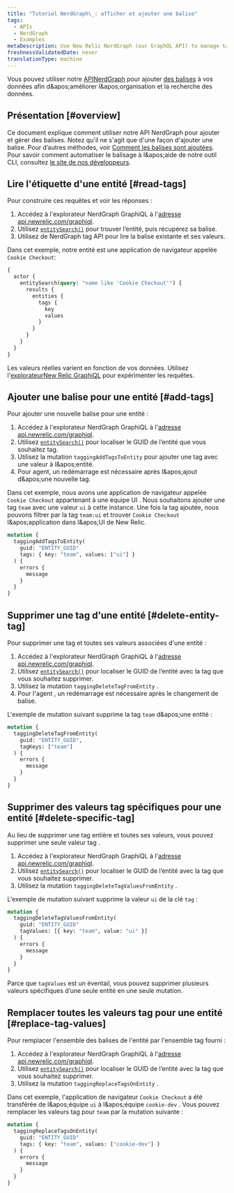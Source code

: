 ```yaml
---
title: "Tutoriel NerdGraph\_: afficher et ajouter une balise"
tags:
  - APIs
  - NerdGraph
  - Examples
metaDescription: Use New Relic NerdGraph (our GraphQL API) to manage tags attached to your entities.
freshnessValidatedDate: never
translationType: machine
---
```


Vous pouvez utiliser notre [APINerdGraph](/docs/apis/nerdgraph/get-started/introduction-new-relic-nerdgraph) pour ajouter [des balises](/docs/new-relic-one/use-new-relic-one/core-concepts/tagging-use-tags-organize-group-what-you-monitor) à vos données afin d&amp;apos;améliorer l&amp;apos;organisation et la recherche des données.

## Présentation [#overview]

Ce document explique comment utiliser notre API NerdGraph pour ajouter et gérer des balises. Notez qu&apos;il ne s&apos;agit que d&apos;une façon d&apos;ajouter une balise. Pour d’autres méthodes, voir [Comment les balises sont ajoutées](/docs/new-relic-one/use-new-relic-one/core-concepts/use-tags-help-organize-find-your-data/#tag-sources). Pour savoir comment automatiser le balisage à l&amp;apos;aide de notre outil CLI, consultez [le site de nos développeurs](https://developer.newrelic.com/automate-workflows/5-mins-tag-resources/).

## Lire l&apos;étiquette d&apos;une entité [#read-tags]

Pour construire ces requêtes et voir les réponses :

1. Accédez à l&apos;explorateur NerdGraph GraphiQL à l&apos;[adresse api.newrelic.com/graphiql](https://api.newrelic.com/graphiql).
2. Utilisez [`entitySearch()`](/docs/apis/graphql-api/tutorials/use-new-relic-graphql-api-query-entities#search-entity) pour trouver l’entité, puis récupérez sa balise.
3. Utilisez de NerdGraph tag API pour lire la balise existante et ses valeurs.

Dans cet exemple, notre entité est une application de navigateur appelée `Cookie Checkout`:

```graphql
{
  actor {
    entitySearch(query: "name like 'Cookie Checkout'") {
      results {
        entities {
          tags {
            key
            values
          }
        }
      }
    }
  }
}
```

Les valeurs réelles varient en fonction de vos données. Utilisez l&apos;[explorateurNew Relic GraphiQL](https://api.newrelic.com/graphiql) pour expérimenter les requêtes.

## Ajouter une balise pour une entité [#add-tags]

Pour ajouter une nouvelle balise pour une entité :

1. Accédez à l&apos;explorateur NerdGraph GraphiQL à l&apos;[adresse api.newrelic.com/graphiql](https://api.newrelic.com/graphiql).
2. Utilisez [`entitySearch()`](/docs/apis/graphql-api/tutorials/use-new-relic-graphql-api-query-entities#search-entity) pour localiser le GUID de l’entité que vous souhaitez tag.
3. Utilisez la mutation `taggingAddTagsToEntity` pour ajouter une tag avec une valeur à l&amp;apos;entité.
4. Pour <InlinePopover type="apm" />agent, un redémarrage est nécessaire après l&amp;apos;ajout d&amp;apos;une nouvelle tag.

Dans cet exemple, nous avons une application de navigateur appelée `Cookie Checkout` appartenant à une équipe UI . Nous souhaitons ajouter une tag `team` avec une valeur `ui` à cette instance. Une fois la tag ajoutée, nous pouvons filtrer par la tag `team:ui` et trouver `Cookie Checkout` l&amp;apos;application dans l&amp;apos;UI de New Relic.

```graphql
mutation {
  taggingAddTagsToEntity(
    guid: "ENTITY_GUID"
    tags: { key: "team", values: ["ui"] }
  ) {
    errors {
      message
    }
  }
}
```

## Supprimer une tag d&apos;une entité [#delete-entity-tag]

Pour supprimer une tag et toutes ses valeurs associées d&apos;une entité :

1. Accédez à l&apos;explorateur NerdGraph GraphiQL à l&apos;[adresse api.newrelic.com/graphiql](https://api.newrelic.com/graphiql).
2. Utilisez [`entitySearch()`](/docs/apis/graphql-api/tutorials/use-new-relic-graphql-api-query-entities#search-entity) pour localiser le GUID de l’entité avec la tag que vous souhaitez supprimer.
3. Utilisez la mutation `taggingDeleteTagFromEntity` .
4. Pour l&apos;agent <InlinePopover type="apm" />, un redémarrage est nécessaire après le changement de balise.

L&apos;exemple de mutation suivant supprime la tag `team` d&amp;apos;une entité :

```graphql
mutation {
  taggingDeleteTagFromEntity(
    guid: "ENTITY_GUID", 
    tagKeys: ["team"]
  ) {
    errors {
      message
    }
  }
}
```

## Supprimer des valeurs tag spécifiques pour une entité [#delete-specific-tag]

Au lieu de supprimer une tag entière et toutes ses valeurs, vous pouvez supprimer une seule valeur tag .

1. Accédez à l&apos;explorateur NerdGraph GraphiQL à l&apos;[adresse api.newrelic.com/graphiql](https://api.newrelic.com/graphiql).
2. Utilisez [`entitySearch()`](/docs/apis/graphql-api/tutorials/use-new-relic-graphql-api-query-entities#search-entity) pour localiser le GUID de l’entité avec la tag que vous souhaitez supprimer.
3. Utilisez la mutation `taggingDeleteTagValuesFromEntity` .

L&apos;exemple de mutation suivant supprime la valeur `ui` de la clé `tag` :

```graphql
mutation {
  taggingDeleteTagValuesFromEntity(
    guid: "ENTITY_GUID"
    tagValues: [{ key: "team", value: "ui" }]
  ) {
    errors {
      message
    }
  }
}
```

Parce que `tagValues` est un éventail, vous pouvez supprimer plusieurs valeurs spécifiques d’une seule entité en une seule mutation.

## Remplacer toutes les valeurs tag pour une entité [#replace-tag-values]

Pour remplacer l&apos;ensemble des balises de l&apos;entité par l&apos;ensemble tag fourni :

1. Accédez à l&apos;explorateur NerdGraph GraphiQL à l&apos;[adresse api.newrelic.com/graphiql](https://api.newrelic.com/graphiql).
2. Utilisez [`entitySearch()`](/docs/apis/graphql-api/tutorials/use-new-relic-graphql-api-query-entities#search-entity) pour localiser le GUID de l’entité avec la tag que vous souhaitez supprimer.
3. Utilisez la mutation `taggingReplaceTagsOnEntity` .

Dans cet exemple, l&apos;application de navigateur `Cookie Checkout` a été transférée de l&amp;apos;équipe `ui` à l&amp;apos;équipe `cookie-dev` . Vous pouvez remplacer les valeurs tag pour `team` par la mutation suivante :

```graphql
mutation {
  taggingReplaceTagsOnEntity(
    guid: "ENTITY_GUID"
    tags: { key: "team", values: ["cookie-dev"] }
  ) {
    errors {
      message
    }
  }
}
```